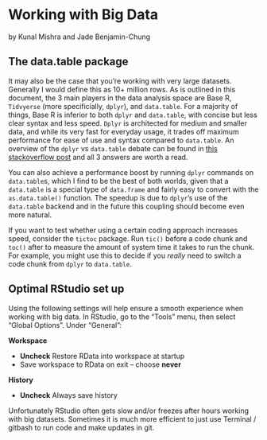 # Working with Big Data 

by Kunal Mishra and Jade Benjamin-Chung

## The data.table package
It may also be the case that you're working with very large datasets. Generally I would define this as 10+ million rows. As is outlined in this document, the 3 main players in the data analysis space are Base R, `Tidvyerse` (more specificially, `dplyr`), and `data.table`. For a majority of things, Base R is inferior to both `dplyr` and `data.table`, with concise but less clear syntax and less speed. `Dplyr` is architected for medium and smaller data, and while its very fast for everyday usage, it trades off maximum performance for ease of use and syntax compared to `data.table`. An overview of the `dplyr` vs `data.table` debate can be found in [this stackoverflow post](https://stackoverflow.com/questions/21435339/data-table-vs-dplyr-can-one-do-something-well-the-other-cant-or-does-poorly/27840349#27840349) and all 3 answers are worth a read.

You can also achieve a performance boost by running `dplyr` commands on `data.table`s, which I find to be the best of both worlds, given that a `data.table` is a special type of `data.frame` and fairly easy to convert with the `as.data.table()` function. The speedup is due to `dplyr`'s use of the `data.table` backend and in the future this coupling should become even more natural.

If you want to test whether using a certain coding approach increases speed, consider the `tictoc` package. Run `tic()` before a code chunk and `toc()` after to measure the amount of system time it takes to run the chunk. For example, you might use this to decide if you *really* need to switch a code chunk from `dplyr` to `data.table`. 

## Optimal RStudio set up 

Using the following settings will help ensure a smooth experience when working with big data. In RStudio, go to the "Tools" menu, then select "Global Options". Under "General":

**Workspace**

- **Uncheck** Restore RData into workspace at startup 
- Save workspace to RData on exit -- choose **never**

**History**

- **Uncheck** Always save history


Unfortunately RStudio often gets slow and/or freezes after hours working with big datasets. Sometimes it is much more efficient to just use Terminal / gitbash to run code and make updates in git.
